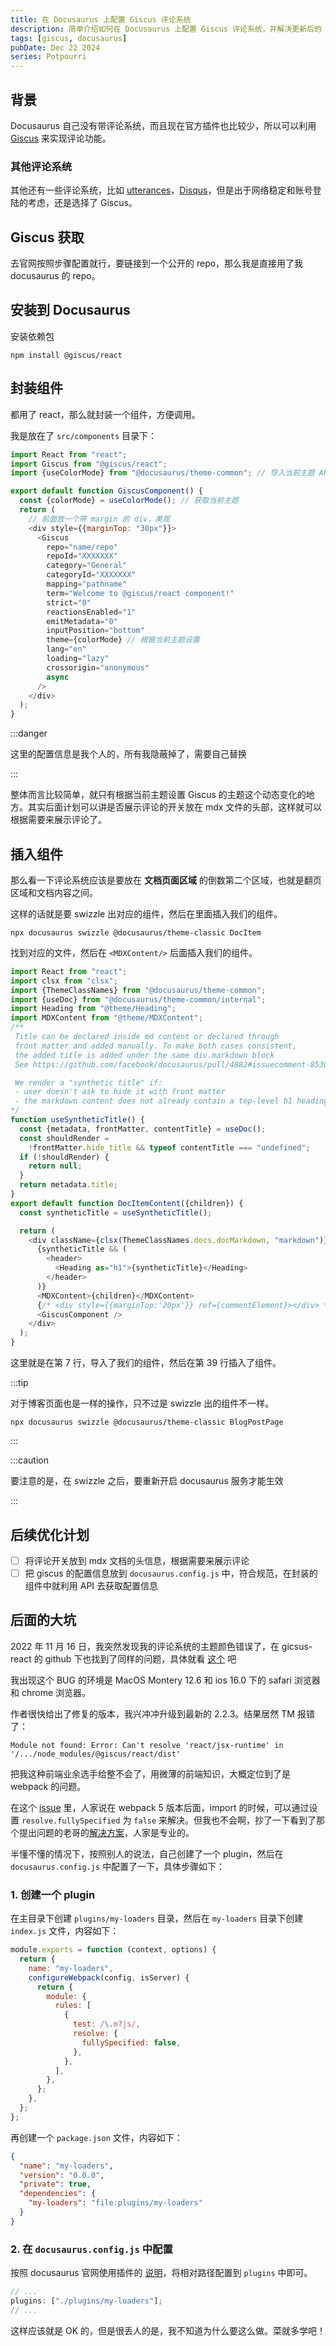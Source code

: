 ```yaml
---
title: 在 Docusaurus 上配置 Giscus 评论系统
description: 简单介绍如何在 Docusaurus 上配置 Giscus 评论系统，并解决更新后的 bug
tags: [giscus, docusaurus]
pubDate: Dec 22 2024
series: Potpourri
---
```



## 背景

Docusaurus 自己没有带评论系统，而且现在官方插件也比较少，所以可以利用 [Giscus](https://giscus.app/) 来实现评论功能。

### 其他评论系统

其他还有一些评论系统，比如 [utterances](https://utteranc.es/)，[Disqus](https://disqus.com/)，但是出于网络稳定和账号登陆的考虑，还是选择了 Giscus。

## Giscus 获取

去官网按照步骤配置就行，要链接到一个公开的 repo，那么我是直接用了我 docusaurus 的 repo。

## 安装到 Docusaurus

安装依赖包

```shell
npm install @giscus/react
```

## 封装组件

都用了 react，那么就封装一个组件，方便调用。

我是放在了 `src/components` 目录下：

```js title="src/components/GiscusComponent.js"
import React from "react";
import Giscus from "@giscus/react";
import {useColorMode} from "@docusaurus/theme-common"; // 导入当前主题 API

export default function GiscusComponent() {
  const {colorMode} = useColorMode(); // 获取当前主题
  return (
    // 前面放一个带 margin 的 div，美观
    <div style={{marginTop: "30px"}}>
      <Giscus
        repo="name/repo"
        repoId="XXXXXXX"
        category="General"
        categoryId="XXXXXXX"
        mapping="pathname"
        term="Welcome to @giscus/react component!"
        strict="0"
        reactionsEnabled="1"
        emitMetadata="0"
        inputPosition="bottom"
        theme={colorMode} // 根据当前主题设置
        lang="en"
        loading="lazy"
        crossorigin="anonymous"
        async
      />
    </div>
  );
}
```

:::danger

这里的配置信息是我个人的，所有我隐蔽掉了，需要自己替换

:::

整体而言比较简单，就只有根据当前主题设置 Giscus 的主题这个动态变化的地方。其实后面计划可以讲是否展示评论的开关放在 mdx 文件的头部，这样就可以根据需要来展示评论了。

## 插入组件

那么看一下评论系统应该是要放在 **文档页面区域** 的倒数第二个区域，也就是翻页区域和文档内容之间。

这样的话就是要 swizzle 出对应的组件，然后在里面插入我们的组件。

```shell
npx docusaurus swizzle @docusaurus/theme-classic DocItem
```

找到对应的文件，然后在 `<MDXContent/>` 后面插入我们的组件。

```js title="src/theme/DocItem/Content/index.js" showLineNumbers {7,39}
import React from "react";
import clsx from "clsx";
import {ThemeClassNames} from "@docusaurus/theme-common";
import {useDoc} from "@docusaurus/theme-common/internal";
import Heading from "@theme/Heading";
import MDXContent from "@theme/MDXContent";
/**
 Title can be declared inside md content or declared through
 front matter and added manually. To make both cases consistent,
 the added title is added under the same div.markdown block
 See https://github.com/facebook/docusaurus/pull/4882#issuecomment-853021120

 We render a "synthetic title" if:
 - user doesn't ask to hide it with front matter
 - the markdown content does not already contain a top-level h1 heading
*/
function useSyntheticTitle() {
  const {metadata, frontMatter, contentTitle} = useDoc();
  const shouldRender =
    !frontMatter.hide_title && typeof contentTitle === "undefined";
  if (!shouldRender) {
    return null;
  }
  return metadata.title;
}
export default function DocItemContent({children}) {
  const syntheticTitle = useSyntheticTitle();

  return (
    <div className={clsx(ThemeClassNames.docs.docMarkdown, "markdown")}>
      {syntheticTitle && (
        <header>
          <Heading as="h1">{syntheticTitle}</Heading>
        </header>
      )}
      <MDXContent>{children}</MDXContent>
      {/* <div style={{marginTop:'20px'}} ref={commentElement}></div> */}
      <GiscusComponent />
    </div>
  );
}
```

这里就是在第 7 行，导入了我们的组件，然后在第 39 行插入了组件。

:::tip

对于博客页面也是一样的操作，只不过是 swizzle 出的组件不一样。

```shell
npx docusaurus swizzle @docusaurus/theme-classic BlogPostPage
```

:::

:::caution

要注意的是，在 swizzle 之后，要重新开启 docusaurus 服务才能生效

:::

## 后续优化计划

- [ ] 将评论开关放到 mdx 文档的头信息，根据需要来展示评论
- [ ] 把 giscus 的配置信息放到 `docusaurus.config.js` 中，符合规范，在封装的组件中就利用 API 去获取配置信息

## 后面的大坑

2022 年 11 月 16 日，我突然发现我的评论系统的主题颜色错误了，在 gicsus-react 的 github 下也找到了同样的问题，具体就看 [这个](https://github.com/giscus/giscus-component/issues/778) 吧

我出现这个 BUG 的环境是 MacOS Montery 12.6 和 ios 16.0 下的 safari 浏览器和 chrome 浏览器。

作者很快给出了修复的版本，我兴冲冲升级到最新的 2.2.3。结果居然 TM 报错了：

```shell
Module not found: Error: Can't resolve 'react/jsx-runtime' in '/.../node_modules/@giscus/react/dist'
```

把我这种前端业余选手给整不会了，用微薄的前端知识，大概定位到了是 webpack 的问题。

在这个 [issue](https://github.com/webpack/webpack.js.org/issues/3975#issue-701021807) 里，人家说在 webpack 5 版本后面，import 的时候，可以通过设置 `resolve.fullySpecified` 为 `false` 来解决。但我也不会啊，抄了一下看到了那个提出问题的老哥的[解决方案](https://github.com/webpack/webpack/issues/11467#issuecomment-691873586)，人家是专业的。

半懂不懂的情况下，按照别人的说法，自己创建了一个 plugin，然后在 `docusaurus.config.js` 中配置了一下，具体步骤如下：

### 1. 创建一个 plugin

在主目录下创建 `plugins/my-loaders` 目录，然后在 `my-loaders` 目录下创建 `index.js` 文件，内容如下：

```js title="/plugins/my-loaders/index.js"
module.exports = function (context, options) {
  return {
    name: "my-loaders",
    configureWebpack(config, isServer) {
      return {
        module: {
          rules: [
            {
              test: /\.m?js/,
              resolve: {
                fullySpecified: false,
              },
            },
          ],
        },
      };
    },
  };
};
```

再创建一个 `package.json` 文件，内容如下：

```json title="/plugins/my-loaders/package.json"
{
  "name": "my-loaders",
  "version": "0.0.0",
  "private": true,
  "dependencies": {
    "my-loaders": "file:plugins/my-loaders"
  }
}
```

### 2. 在 `docusaurus.config.js` 中配置

按照 docusaurus 官网使用插件的 [说明](https://docusaurus.io/docs/using-plugins#installing-a-plugin)，将相对路径配置到 `plugins` 中即可。

```js title="/docusaurus.config.js"
// ...
plugins: ["./plugins/my-loaders"];
// ...
```

这样应该就是 OK 的，但是很丢人的是，我不知道为什么要这么做。菜就多学吧！
